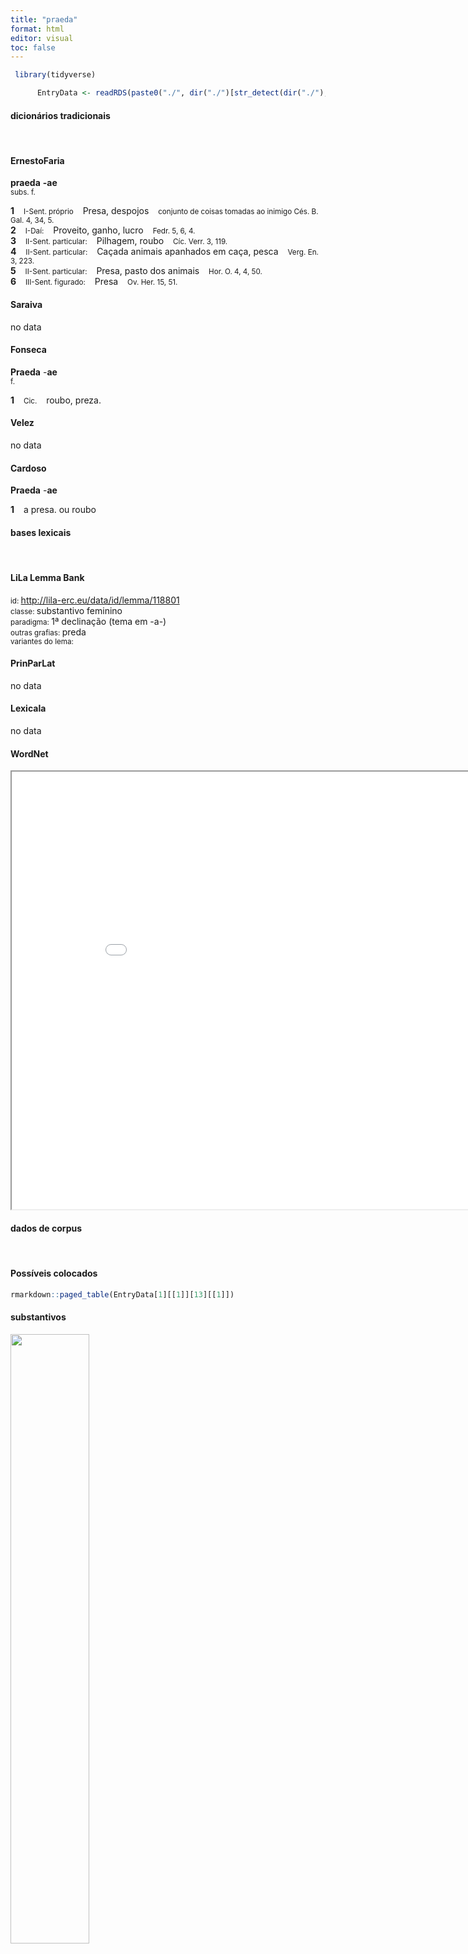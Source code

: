 ```yaml
---
title: "praeda"
format: html
editor: visual
toc: false
---
```



```r
 library(tidyverse) 

      EntryData <- readRDS(paste0("./", dir("./")[str_detect(dir("./"), "_xx112-114-97-101-100-97xx_.rds")]))

```


#### dicionários tradicionais

&emsp;




::: panel-tabset

#### ErnestoFaria

<b>praeda</b> <b>-ae</b> <br> <small>subs. f.</small> <br> <small></small>   <p> <b>1</b> &ensp; <small>I-Sent. próprio</small> &ensp; Presa, despojos &ensp; <small>conjunto de coisas tomadas ao inimigo Cés. B. Gal. 4, 34, 5.</small> <br> <b>2</b> &ensp; <small>I-Daí:</small> &ensp; Proveito, ganho, lucro &ensp; <small>Fedr. 5, 6, 4.</small> <br> <b>3</b> &ensp; <small>II-Sent. particular:</small> &ensp; Pilhagem, roubo &ensp; <small>Cíc. Verr. 3, 119.</small> <br> <b>4</b> &ensp; <small>II-Sent. particular:</small> &ensp; Caçada animais apanhados em caça, pesca &ensp; <small>Verg. En. 3, 223.</small> <br> <b>5</b> &ensp; <small>II-Sent. particular:</small> &ensp; Presa, pasto dos animais &ensp; <small>Hor. O. 4, 4, 50.</small> <br> <b>6</b> &ensp; <small>III-Sent. figurado:</small> &ensp; Presa &ensp; <small>Ov. Her. 15, 51.</small> </p>




#### Saraiva

no data




#### Fonseca

<b>Praeda</b> -<b>ae</b> <br> <small>f.</small>   <p> <b>1</b> &ensp; <small>Cic.</small> &ensp; roubo, preza. </p>




#### Velez

no data




#### Cardoso

<b>Praeda</b> -<b>ae</b>   <p> <b>1</b> &ensp; a presa. ou roubo </p>


:::



#### bases lexicais

&emsp;






::: panel-tabset

#### LiLa Lemma Bank

<small> id: </small> <a href=' http://lila-erc.eu/data/id/lemma/118801 ' target="_blank"> http://lila-erc.eu/data/id/lemma/118801 </a> <br>
<small> classe: </small> substantivo feminino   <br>
<small> paradigma: </small> 1ª declinação (tema em -a-) <br>
<small> outras grafias: </small> preda <br>
<small> variantes do lema: </small>  <br>





#### PrinParLat

no data




#### Lexicala

no data




#### WordNet

<iframe width='900' height='700' src='Media/Tree__xx112-114-97-101-100-97xx__sem_type_lexemes_pt.html'>

</iframe>


:::



#### dados de corpus

&emsp;




::: panel-tabset

#### Possíveis colocados

```r

rmarkdown::paged_table(EntryData[1][[1]][13][[1]])

```


#### substantivos

![](./Media/wordcloud__xx112-114-97-101-100-97xx__BY_collocate_scoreSUBST.webp){width=50% fig-alt='This chart plots collocate by scoreSUBST, for the headword praeda here are all the values plotted: collocate: spes; scoreSUBST: 2. collocate: ad; scoreSUBST: 0'}




#### adjetivos

![](./Media/wordcloud__xx112-114-97-101-100-97xx__BY_collocate_scoreADJ.webp){width=50% fig-alt='This chart plots collocate by scoreADJ, for the headword praeda here are all the values plotted: collocate: spes; scoreADJ: 0. collocate: ad; scoreADJ: 0'}




#### verbos

![](./Media/wordcloud__xx112-114-97-101-100-97xx__BY_collocate_scoreVERBO.webp){width=50% fig-alt='This chart plots collocate by scoreVERBO, for the headword praeda here are all the values plotted: collocate: spes; scoreVERBO: 0. collocate: ad; scoreVERBO: 0'}




#### advérbios

![](./Media/wordcloud__xx112-114-97-101-100-97xx__BY_collocate_scoreADV.webp){width=50% fig-alt='This chart plots collocate by scoreADV, for the headword praeda here are all the values plotted: collocate: spes; scoreADV: 0. collocate: ad; scoreADV: 0'}




#### preposições e conjunções

![](./Media/wordcloud__xx112-114-97-101-100-97xx__BY_collocate_scoreFUNC.webp){width=50% fig-alt='This chart plots collocate by scoreFUNC, for the headword praeda here are all the values plotted: collocate: spes; scoreFUNC: 0. collocate: ad; scoreFUNC: 20'}


:::



::: panel-tabset

#### ExemplosTraduzidos

<p> amicitia olim petebatur nunc <b>praeda</b> mutabunt testamenta destituti senes migrabit ad aliud limen salutator <br> <small> Sen.Ep.19.4 <br> outrora se buscava a amizade, agora o proveito; os velhos abandonados mudarão seus testamentos, o que vem saudá-lo se dirigirá para uma outra porta. <small> [JDD] </small> </small> </p>
; <p> trans Rhenum ad Germanos peruenit fama diripi Eburones atque ultro omnes ad <b>praedam</b> euocari <br> <small> Caes.Gal.6.35.4 <br> Além do Reno chegou aos germanos a fama de que os eburões eram saqueados e, além disso, todos eram convidados para o butim. <small> [JDD] </small> </small> </p>
; <p> oblata spe Germani quam nacti erant <b>praedam</b> in occulto relinquunt ipsi Atuatucam contendunt usi eodem duce cuius haec indicio cognouerant <br> <small> Caes.Gal.6.35.10 <br> Oferecida essa esperança, os germanos deixam em lugar oculto a presa que tinham achado; eles marcham para Aduátuca, usando do mesmo guia por cuja indicação ficaram sabendo disso. <small> [JDD] </small> </small> </p>
; <p> etiam illud iam cognitum est neque argenti scripulum esse ullum in illa insula neque ullam spem <b>praedae</b> nisi ex mancipiis <br> <small> Cic.Att.4.17.6 <br> Já se soube também isso: que não há nenhuma peça de prata naquela ilha nem esperança de butim, a não ser de escravos. <small> [JDD, de outra edição] </small> </small> </p>





#### Frequência por autor

![](./Media/barchart__xx112-114-97-101-100-97xx__lemma_BY_author_Frequencies.webp){width=50% fig-alt='This charts plots the frequency of lemma by author_Frequencies. The Phaedrus subcorpus registers the highest normalized frequency, with the value of 6.07 and an absolute frequency of 4. The Caesar subcorpus follows, with a normalized frequency of 4.53 and an absolute frequency of 12. the subcorpus with the least normalized frequency is Horatius with the normalized value of 0 and an absolute freqeuncy of 0. here are all the values: subcorpus: Caesar ; normalized frequency: 12 ; absolute frequency: 4.53206435531385. subcorpus: Cicero ; normalized frequency: 15 ; absolute frequency: 0.934439709949914. subcorpus: Horatius ; normalized frequency: 0 ; absolute frequency: 0. subcorpus: Ovidius ; normalized frequency: 1 ; absolute frequency: 1.71585449553878. subcorpus: Phaedrus ; normalized frequency: 4 ; absolute frequency: 6.0725671777744. subcorpus: Sallustius ; normalized frequency: 2 ; absolute frequency: 1.85511548093869. subcorpus: Seneca ; normalized frequency: 3 ; absolute frequency: 0.559899964539669. subcorpus: Suetonius ; normalized frequency: 0 ; absolute frequency: 0. subcorpus: Tacitus ; normalized frequency: 0 ; absolute frequency: 0. subcorpus: Vergilius ; normalized frequency: 2 ; absolute frequency: 3.86100386100386. subcorpus: Hieronymus ; normalized frequency: 0 ; absolute frequency: 0'}




#### Frequência por gênero

![](./Media/barchart__xx112-114-97-101-100-97xx__lemma_BY_genre_Frequencies.webp){width=50% fig-alt='This charts plots the frequency of lemma by genre_Frequencies. The Poesia.didática subcorpus registers the highest normalized frequency, with the value of 4.24 and an absolute frequency of 5. The Poesia.trágica subcorpus follows, with a normalized frequency of 1.74 and an absolute frequency of 2. the subcorpus with the least normalized frequency is Poesia.lírica with the normalized value of 0 and an absolute freqeuncy of 0. here are all the values: subcorpus: Prosa.histórica ; normalized frequency: 14 ; absolute frequency: 3.40806738236082. subcorpus: Prosa.filosófica ; normalized frequency: 1 ; absolute frequency: 0.164741931763892. subcorpus: Prosa.oratória ; normalized frequency: 12 ; absolute frequency: 1.15215116223248. subcorpus: Prosa.epistolográfica ; normalized frequency: 3 ; absolute frequency: 0.794933623042476. subcorpus: Poesia.lírica ; normalized frequency: 0 ; absolute frequency: 0. subcorpus: Poesia.didática ; normalized frequency: 5 ; absolute frequency: 4.24124183560947. subcorpus: Poesia.trágica ; normalized frequency: 2 ; absolute frequency: 1.73731758165393. subcorpus: Poesia.épica ; normalized frequency: 2 ; absolute frequency: 3.86100386100386. subcorpus: Prosa.ficcional ; normalized frequency: 0 ; absolute frequency: 0'}




#### Frequência por século

![](./Media/barchart__xx112-114-97-101-100-97xx__lemma_BY_period_Frequencies.webp){width=50% fig-alt='This charts plots the frequency of lemma by period_Frequencies. The I.a.C. subcorpus registers the highest normalized frequency, with the value of 1.44 and an absolute frequency of 31. The I.a.C. subcorpus follows, with a normalized frequency of 1.44 and an absolute frequency of 31. the subcorpus with the least normalized frequency is II.d.C. with the normalized value of 0 and an absolute freqeuncy of 0. here are all the values: subcorpus: I.a.C. ; normalized frequency: 31 ; absolute frequency: 1.44286711659297. subcorpus: I.d.C. ; normalized frequency: 8 ; absolute frequency: 1.2238029677222. subcorpus: II.d.C. ; normalized frequency: 0 ; absolute frequency: 0. subcorpus: IV.d.C. ; normalized frequency: 0 ; absolute frequency: 0'}


:::

